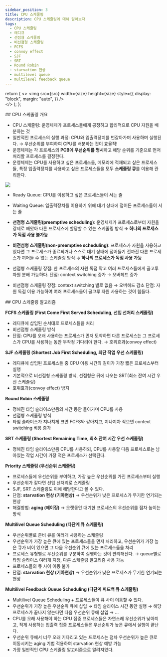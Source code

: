 ```yaml
---
sidebar_position: 3
title: CPU 스케줄링
description: CPU 스케줄링에 대해 알아보자
tags:
  - CPU 스케줄링
  - 레디큐
  - 선점형 스케줄링
  - 비선점형 스케줄링
  - FCFS
  - convoy effect
  - SJF
  - SRT
  - Round Robin
  - starvation 현상
  - multilevel queue
  - multilevel feedback queue
---
```


  return (
    <>
      <img
        src={src}
        width={size}
        height={size}
        style={{
          display: "block",
          margin: "auto",
        }}
      />
      <br />
    </>
  );
};

## CPU 스케줄링 개요

- CPU 스케줄링: 운영체제가 프로세스들에게 공정하고 합리적으로 CPU 자원을 배분하는 것
- 일반적인 프로세스의 실행 과정: CPU와 입출력장치를 번갈아가며 사용하며 실행된다.
  → 우선순위를 부여하여 CPU를 배분하는 것이 효율적!
- 운영체제는 각 프로세스의 **PCB에 우선순위를 명시**하고 해당 순위를 기준으로 먼저 처리할 프로세스를 결정한다.
- 운영체제는 CPU를 사용하고 싶은 프로세스들, 메모리에 적재되고 싶은 프로세스들, 특정 입출력장치를 사용하고 싶은 프로세스들을 모두 **스케줄링 큐**를 이용해 관리한다.

<Image
  src="https://user-images.githubusercontent.com/64428916/209461796-ed9c4038-0997-4f70-88b6-fd12a95f91e5.png"
  size="700"
/>

- Ready Queue: CPU를 이용하고 싶은 프로세스들이 서는 줄
- Waiting Queue: 입출력장치를 이용하기 위해 대기 상태에 접어든 프로세스들이 서는 줄
- **선점형 스케줄링(preemptive scheduling)**: 운영체제가 프로세스로부터 자원을 강제로 빼앗아 다른 프로세스에 할당할 수 있는 스케줄링 방식
  **→ 하나의 프로세스가 독점 사용 불가능**
- **비전섬형 스케줄링(non-preemptive scheduling)**: 프로세스가 자원을 사용하고 있다면 그 프로세스가 종료되거나 스스로 대기 상태에 접어들기 전까진 다른 프로세스가 끼어들 수 없는 스케줄링 방식
  **→ 하나의 프로세스가 독점 사용 가능**

- 선점형 스케줄링
  장점: 한 프로세스의 자원 독점 막고 여러 프로세스들에게 골고루 자원 분배 가능하다.
  단점: context switching 증가 → 오버헤드 증가
- 비선점형 스케줄링
  장점: context switching 별로 없음 → 오버헤드 감소
  단점: 자원 독점 이용 가능하여 여러 프로세스들이 골고루 자원 사용하는 것이 힘들다.


## CPU 스케줄링 알고리즘

**FCFS 스케줄링 (First Come First Served Scheduling, 선입 선처리 스케줄링)**

- 레디큐에 삽입된 순서대로 프로세스들을 처리
- 비선점형 스케줄링 방식
- 단점: CPU를 오래 사용하는 프로세스가 먼저 도착하면 다른 프로세스는 그 프로세스가 CPU를 사용하는 동안 무작정 기다려야 한다. → 호위효과(convoy effect)

**SJF 스케줄링 (Shortest Job First Scheduling, 최단 작업 우선 스케줄링)**

- 레디큐에 삽입된 프로세스들 중 CPU 이용 시간의 길이가 가장 짧은 프로세스부터 실행
- 기본적으로 비선점형 스케줄링 방식, 선점형은 뒤에 나오는 SRT(최소 잔여 시간 우선 스케줄링)
- 호위효과(convoy effect) 방지

**Round Robin 스케줄링**

- 정해진 타임 슬라이스만큼의 시간 동안 돌아가며 CPU를 사용
- 선점형 스케줄링 방식
- 타임 슬라이스가 지나치게 크면 FCFS와 같아지고, 지나지차 작으면 context switching 비용 증가

**SRT 스케줄링 (Shortest Remaining Time, 최소 잔여 시간 우선 스케줄링)**

- 정해진 타임 슬라이스만큼 CPU를 사용하되, CPU를 사용할 다음 프로세스로는 남아있는 작업 시간이 가장 적은 프로세스가 선택된다.

**Priority 스케줄링 (우선순위 스케줄링)**

- 프로세스들에 우선순위를 부여하고, 가장 높은 우선순위를 가진 프로세스부터 실행
- 우선순위가 같다면 선입 선처리로 스케줄링
- SJF, SRT 스케줄링도 이에 해당한다고 볼 수 있다.
- 단점: **starvation 현상 (기아현상)** → 우선순위가 낮은 프로세스가 무기한 연기되는 현상
- 해결방법: **aging (에이징)** → 오랫동안 대기한 프로세스의 우선순위를 점차 높이는 방식

**Multilivel Queue Scheduling (다단계 큐 스케줄링)**

- 우선순위별로 준비 큐를 여러개 사용하는 스케줄링
- 우선순위가 가장 높은 큐에 있는 프로세스들을 먼저 처리하고, 우선순위가 가장 높은 큐가 비어 있으면 그 다음 우선순위 큐에 있는 프로세스들을 처리
- 프로세스 유형별로 우선순위를 구분하여 실행하는 것이 편리해진다.
  → queue별로 타임 슬라이스 여러개 지정, 다른 스케줄링 알고리즘 사용 가능
- 프로세스들의 큐 사이 이동 불가
- 단점: **starvation 현상 (기아현상)** → 우선순위가 낮은 프로세스가 무기한 연기되는 현상

**Multilivel Feedback Queue Scheduling (다단계 피드백 큐 스케줄링)**

- Multilivel Queue Scheduling + 프로세스들이 큐 사이 이동할 수 있다.
- 우선순위가 가장 높은 우선순위 큐에 삽입 → 타임 슬라이스 시간 동안 실행 → 해당 프로세스가 끝나지 않는다면 다음 우선순위 큐에 삽입 → …
- CPU를 오래 사용해야 하는 CPU 집중 프로세스들은 자연스레 우선순위가 낮아지고, 적게 사용하는 입출력 집중 프로세스들은 우선순위가 높은 큐에서 실행이 끝난다.
- 우선순위 큐에서 너무 오래 기다리고 있는 프로세스는 점차 우선순위가 높은 큐로 이동시키는 aging 기법 적용하여 starvation 현상 예방 가능
- 가장 일반적인 CPU 스케줄링 알고리즘으로 알려져있다.
